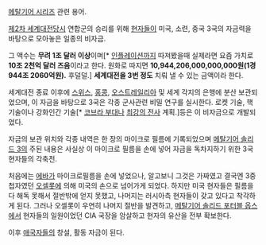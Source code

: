 [[메탈기어 시리즈]] 관련 용어.

[[제2차 세계대전]]당시 연합군의 승리를 위해 [[현자들]]이 미국, 소련, 중국 3국의 자금력을 바탕으로 모아놓은 일종의 비자금.

그 액수는 '''무려 1조 달러 이상'''이며[* [[인플레이션]]까지 따져봤을때 실제라면 요즘 가치로 '''10조 2천억 달러 즈음'''이라고 한다. 원화로 따지면 '''10,944,206,000,000,000원(1경 944조 2060억원).''' 후덜덜.] '''세계대전을 3번 정도''' 치뤄 낼 수 있는 금액이라 한다.

세계대전 종료 이후에 [[스위스]], [[홍콩]], [[오스트레일리아]] 및 세계 각지의 은행에 분산 보관되었으며, 이 자금을 바탕으로 3국은 각종 군사관련 비밀 연구를 실시한다. 로켓 기술, 핵 기술이나 강화인간 기술[* [[코브라 부대]]나 [[최강의 전사]] 계획.]등은 이 비자금으로 개발되었다.

자금의 보관 위치와 각종 내역은 한 장의 마이크로 필름에 기록되었으며 [[메탈기어 솔리드 3]]의 주된 내용은 사실상 이 마이크로 필름을 손에 넣어 자금을 독차지하기 위한 3국 현자들의 각축전.

처음에는 [[에바]]가 마이크로필름을 손에 넣었으나, 알고보니 그것은 가짜였고 결국엔 3중첩자였던 [[오셀롯]]에 의해 미국의 손으로 넘어가게 되었다. 하지만 미국 현자들은 필름을 다 해독 못해서 절반밖에 얻지 못했고, 나머지는 러시아측 현자들이 갖고 있다고 착각하게 된다. 그러나 오셀롯이 우연히 나머지 절반을 발견하고, [[메탈기어 솔리드 포터블 옵스]]에서 현자들의 일원이었던 CIA 국장을 암살하고 현자의 유산을 전부 확보한다.

이후 [[애국자들]]의 창설, 활동 자금이 된다.
